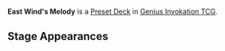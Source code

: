 '''East Wind's Melody''' is a [[Preset Deck]] in [[Genius Invokation TCG]].

{{Genius Invokation TCG Deck
|title     = East Wind's Melody
|type      = Preset
|card_back = Origin
|card_box  = Mondstadt
|lineup    = Dvalin;Kaeya;Electro Hypostasis
|action    = Rending Vortex;Ocean-Hued Clam;Gilded Dreams;Gilded Dreams;Broken Rime's Echo;Broken Rime's Echo;Thunder Summoner's Crown;Thunder Summoner's Crown;Viridescent Venerer's Diadem;Viridescent Venerer's Diadem;Vanarana;Timaeus;Timaeus;Timmie;Yayoi Nanatsuki;Seed Dispensary;The Bestest Travel Companion!;The Bestest Travel Companion!;Changing Shifts;Toss-Up;Toss-Up;Strategize;Leave It to Me!;Abyssal Summons;Abyssal Summons;Lyresong;Lyresong;Lotus Flower Crisp;Mondstadt Hash Brown;Mushroom Pizza
}}

==Stage Appearances==
{{Genius Invokation TCG Stage Appearances}}